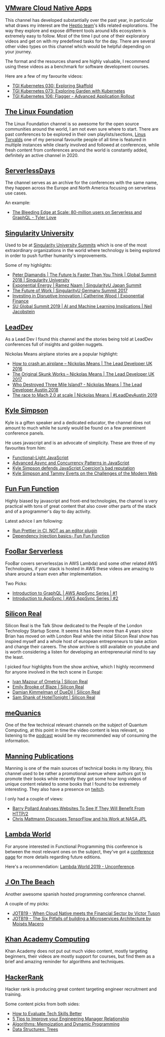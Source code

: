 [VMware Cloud Native Apps](https://www.youtube.com/channel/UCdkGV51Nu0unDNT58bHt9bg)
---

This channel has developed substantially over the past year, in particular what draws
my interest are the [Heptio team](https://www.youtube.com/channel/UCjQU5ZI2mHswy7OOsii_URg)'s k8s related explorations. The way they explore and expose
different tools around k8s ecosystem is extremely easy to follow. Most of the time
I put one of their exploratory videos and get on with my predefined tasks for the day.
There are several other video types on this channel which would be helpful depending on your journey.

The format and the resources shared are highly valuable, I recommend using these videos
as a benchmark for software development courses.

Here are a few of my favourite videos:

 - [TGI Kubernetes 030: Exploring Skaffold](https://youtu.be/McwwWhCXMxc)
 - [TGI Kubernetes 073: Exploring Garden with Kubernetes](https://youtu.be/Xfi9XqcZ76M)
 - [TGI Kubernetes 106: Flagger - Advanced Application Rollout](https://youtu.be/HQX6wImrLTw) 


[The Linux Foundation](https://www.youtube.com/channel/UCfX55Sx5hEFjoC3cNs6mCUQ)
---

The Linux Foundation channel is so awesome for the open source communities around the
world, I am not even sure where to start. There are past conferences to be explored in
their own playlists/sections, [Linus Torvalds](https://youtu.be/s8EKVNcD1ko) one of my
personal favourite people of all time is featured in multiple instances while clearly
involved and followed at conferences, while fresh content from conferences around the
world is constantly added, definitely an active channel in 2020.

[ServerlessDays](https://www.youtube.com/channel/UCYzAnR_SebAmLRkKIbK_YoQ)
---

The channel serves as an archive for the conferences with the same name, they happen
across the Europe and North America focusing on serverless use cases.

An example:

- [The Bleeding Edge at Scale: 80-million users on Serverless and GraphQL - Tyler Love](https://youtu.be/eTLeLEsTVKw)

[Singularity University](https://www.youtube.com/user/singularityu)
---

Used to be at [Singularity University Summits](https://www.youtube.com/channel/UC0ysB63L6-CidHWWBTZoZcQ) which is one
of the most extraordinary organizations in the world where technology is being explored
in order to push further humanity's improvements.

Some of my highlights:

 - [Peter Diamandis | The Future Is Faster Than You Think | Global Summit 2018 | Singularity University](https://youtu.be/FTTgdtl8FvM)
 - [Exponential Energy | Ramez Naam | SingularityU Japan Summit](https://youtu.be/WvuhuEL-eQQ)
 - [The Future of Work | SingularityU Germany Summit 2017](https://youtu.be/qQ55_tsvARU)
 - [Investing in Disruptive Innovation | Catherine Wood | Exponential Finance](https://youtu.be/5CZ8vFcS9xQ)
 - [SU Global Summit 2019 | AI and Machine Learning Implications | Neil Jacobstein](https://youtu.be/9nqBWyZWNX0)

[LeadDev](https://www.youtube.com/channel/UCmM3eCpmWKLJj2PDW_jdGkg)
---

As a Lead Dev I found this channel and the stories being told at LeadDev conferences
full of insights and golden nuggets.

Nickolas Means airplane stories are a popular highlight:

- [How to crash an airplane – Nickolas Means | The Lead Developer UK 2016](https://youtu.be/099cHWSbAL8)
- [The Original Skunk Works – Nickolas Means | The Lead Developer UK 2017](https://youtu.be/pL3Yzjk5R4M)
- [Who Destroyed Three Mile Island? - Nickolas Means | The Lead Developer Austin 2018](https://youtu.be/1xQeXOz0Ncs)
- [The race to Mach 2.0 at scale | Nickolas Means | #LeadDevAustin 2019](https://youtu.be/2sIzfGzf_50)

[Kyle Simpson](https://www.youtube.com/user/theshadedecho)
---

Kyle is a giften speaker and a dedicated educator, the channel does not amount to much
while he surely would be found on a few preeminent conference panels.

He uses javascript and is an advocate of simplicity.
These are three of my favourites from him:

- [Functional-Light JavaScript](https://youtu.be/b5CO2WntCOA)
- [Advanced Async and Concurrency Patterns in JavaScript](https://youtu.be/Qg1SvpIau6U)
- [Kyle Simpson defends JavaScript Coercion's bad reputation](https://youtu.be/WoL4BfSv7pI)
- [Kyle Simpson and Tammy Everts on the Challenges of the Modern Web](https://soundcloud.com/oreilly-radar/kyle-simpson-and-tammy-everts-on-the-challenges-of-the-modern-web?in=oreilly-radar/sets/oreilly-programming-podcast)

[Fun Fun Function](https://www.youtube.com/channel/UCO1cgjhGzsSYb1rsB4bFe4Q)
---

Highly biased by javascript and front-end technologies, the channel is very practical
with tons of great content that also cover other parts of the stack and of a programmer's
day to day activity.

Latest advice I am following:

- [Run Prettier in CI, NOT as an editor plugin](https://youtu.be/BPHLz0lQ6Fg)
- [Dependency Injection basics- Fun Fun Function](https://youtu.be/0X1Ns2NRfks)

[FooBar Serverless](https://www.youtube.com/channel/UCSLIvjWJwLRQze9Pn4cectQ)
---

FooBar covers serverless(as in AWS Lambda) and some other related AWS Technologies,
if your stack is hosted in AWS these videos are amazing to share around a team even after implementation.

Two Picks:

- [Introduction to GraphQL | AWS AppSync Series | #1](https://youtu.be/wxbHTCpPxpw)
- [Introduction to AppSync | AWS AppSync Series | #2](https://youtu.be/E9GecpNn6vY)


[Silicon Real](https://www.youtube.com/user/SiliconReal)
---

Silicon Real is the Talk Show dedicated to the People of the London Technology Startup Scene.
It seems it has been more than 4 years since Brian has moved on with London Real while
the initial Silicon Real show has inspired myself and a whole host of european entrepreneurs
to take action and change their careers. The show archive is still available on youtube
and is worth considering a listen for developing an entrepreneurial mind to say the least. 

I picked four highlights from the show archive,
which I highly recommend for anyone involved in the tech scene in Europe:

- [Ivan Mazour of Ometria | Silicon Real](https://youtu.be/oHEOyLSpw80)
- [Emily Brooke of Blaze | Silicon Real](https://youtu.be/U6Uv229XgHE)
- [Damian Kimmelman of DueDil | Silicon Real](https://youtu.be/vybtcBBicV4)
- [Sam Shank of HotelTonight | Silicon Real](https://youtu.be/cTIdbsnYN7Q)

[meQuanics](https://www.youtube.com/user/meQuanics)
---

One of the few technical relevant channels on the subject of Quantum Computing,
at this point in time the video content is less relevant, so listening to the [podcast](https://soundcloud.com/mequanics)
would be my recommended way of consuming the information.

[Manning Publications](https://www.youtube.com/channel/UCDia_lkNYKLJVLRLQl_-pFw/featured)
---

Manning is one of the main sources of technical books in my library, this channel 
used to be rather a promotional avenue where authors got to promote their books while
recently they got some hour long videos of unique content related to some books
that I found to be extremely interesting. They also have a presence on [twitch](https://www.twitch.tv/manningpublications/).

I only had a couple of views:

- [Barry Pollard Analyses Websites To See If They Will Benefit From HTTP/2](https://youtu.be/xAVu7xb0mVI)
- [Chris Mattmann Discusses TensorFlow and his Work at NASA JPL](https://youtu.be/XdUOFsdKwRg)

[Lambda World](https://www.youtube.com/channel/UCEBcDOjv-bhAmLavY71RMHA)
---

For anyone interested in Functional Programming this conference is between the most relevant
ones on the subject, they've got a [conference page](https://www.lambda.world/) for more details 
regarding future editions.

Here's a recommendation: [Lambda World 2019 - Unconference](https://youtu.be/Y6FMjGxaNGk).

[J On The Beach](https://www.youtube.com/channel/UC3KyKpIyhLAnIUqcYBo4PFg)
---

Another awesome spanish hosted programming conference channel.

A couple of my picks:

- [JOTB19 - When Cloud Native meets the Financial Sector by Victor Tuson](https://youtu.be/MVVSsLTQK1g)
- [JOTB19 - The Six Pitfalls of building a Microservices Architecture by Moisés Macero](https://youtu.be/6x0BPHG0dRY)

[Khan Academy Computing](https://www.youtube.com/channel/UCye0TMXdb_zdfvVgXA0XtkA)
---

Khan Academy does not put out much video content, mostly targeting beginners,
their videos are mostly support for courses, but find them as a brief and amazing
reminder for algorithms and techniques.

[HackerRank](https://www.youtube.com/channel/UCOf7UPMHBjAavgD0Qw5q5ww)
---

Hacker rank is producing great content targeting engineer recruitment and training.

Some content picks from both sides:

- [How to Evaluate Tech Skills Better](https://youtu.be/KG0aU73HOXE)
- [5 Tips to Improve your Engineering Manager Relationship](https://youtu.be/N9CsFY8cpdk)
- [Algorithms: Memoization and Dynamic Programming](https://youtu.be/P8Xa2BitN3I)
- [Data Structures: Trees](https://youtu.be/oSWTXtMglKE)

